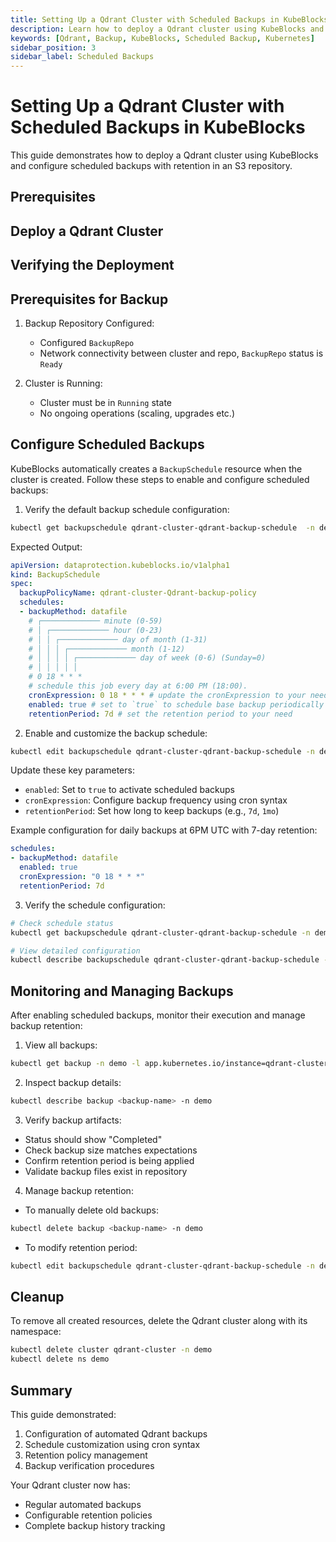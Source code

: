 ```yaml
---
title: Setting Up a Qdrant Cluster with Scheduled Backups in KubeBlocks
description: Learn how to deploy a Qdrant cluster using KubeBlocks and configure automated scheduled backups with retention in an S3 repository.
keywords: [Qdrant, Backup, KubeBlocks, Scheduled Backup, Kubernetes]
sidebar_position: 3
sidebar_label: Scheduled Backups
---
```



# Setting Up a Qdrant Cluster with Scheduled Backups in KubeBlocks

This guide demonstrates how to deploy a Qdrant cluster using KubeBlocks and configure scheduled backups with retention in an S3 repository.

## Prerequisites


<Prerequisites />

## Deploy a Qdrant Cluster


<CreateCluster />

## Verifying the Deployment


<VerifyCluster />

## Prerequisites for Backup

1. Backup Repository Configured:
   - Configured `BackupRepo`
   - Network connectivity between cluster and repo, `BackupRepo` status is `Ready`

2. Cluster is Running:
   - Cluster must be in `Running` state
   - No ongoing operations (scaling, upgrades etc.)

## Configure Scheduled Backups

KubeBlocks automatically creates a `BackupSchedule` resource when the cluster is created. Follow these steps to enable and configure scheduled backups:

1. Verify the default backup schedule configuration:

```bash
kubectl get backupschedule qdrant-cluster-qdrant-backup-schedule  -n demo -oyaml
```

Expected Output:
```yaml
apiVersion: dataprotection.kubeblocks.io/v1alpha1
kind: BackupSchedule
spec:
  backupPolicyName: qdrant-cluster-Qdrant-backup-policy
  schedules:
  - backupMethod: datafile
    # ┌───────────── minute (0-59)
    # │ ┌───────────── hour (0-23)
    # │ │ ┌───────────── day of month (1-31)
    # │ │ │ ┌───────────── month (1-12)
    # │ │ │ │ ┌───────────── day of week (0-6) (Sunday=0)
    # │ │ │ │ │
    # 0 18 * * *
    # schedule this job every day at 6:00 PM (18:00).
    cronExpression: 0 18 * * * # update the cronExpression to your need
    enabled: true # set to `true` to schedule base backup periodically
    retentionPeriod: 7d # set the retention period to your need
```

2. Enable and customize the backup schedule:
```bash
kubectl edit backupschedule qdrant-cluster-qdrant-backup-schedule -n demo
```

Update these key parameters:
- `enabled`: Set to `true` to activate scheduled backups
- `cronExpression`: Configure backup frequency using cron syntax
- `retentionPeriod`: Set how long to keep backups (e.g., `7d`, `1mo`)

Example configuration for daily backups at 6PM UTC with 7-day retention:
```yaml
schedules:
- backupMethod: datafile
  enabled: true
  cronExpression: "0 18 * * *"
  retentionPeriod: 7d
```

3. Verify the schedule configuration:
```bash
# Check schedule status
kubectl get backupschedule qdrant-cluster-qdrant-backup-schedule -n demo -w

# View detailed configuration
kubectl describe backupschedule qdrant-cluster-qdrant-backup-schedule -n demo
```

## Monitoring and Managing Backups

After enabling scheduled backups, monitor their execution and manage backup retention:

1. View all backups:
```bash
kubectl get backup -n demo -l app.kubernetes.io/instance=qdrant-cluster
```

2. Inspect backup details:
```bash
kubectl describe backup <backup-name> -n demo
```

3. Verify backup artifacts:
- Status should show "Completed"
- Check backup size matches expectations
- Confirm retention period is being applied
- Validate backup files exist in repository

4. Manage backup retention:
- To manually delete old backups:
```bash
kubectl delete backup <backup-name> -n demo
```
- To modify retention period:
```bash
kubectl edit backupschedule qdrant-cluster-qdrant-backup-schedule -n demo
```

## Cleanup
To remove all created resources, delete the Qdrant cluster along with its namespace:

```bash
kubectl delete cluster qdrant-cluster -n demo
kubectl delete ns demo
```

## Summary

This guide demonstrated:
1. Configuration of automated Qdrant backups
2. Schedule customization using cron syntax
3. Retention policy management
4. Backup verification procedures

Your Qdrant cluster now has:
- Regular automated backups
- Configurable retention policies
- Complete backup history tracking
